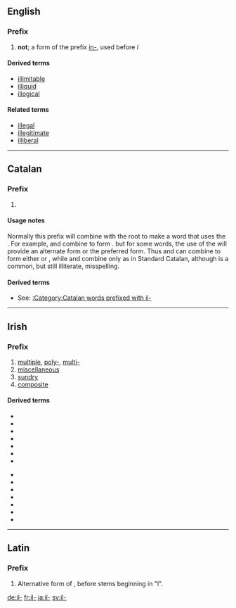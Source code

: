 {{also|il|IL|-il-|.il|îl}}
==English==

===Prefix===
{{infl|en|prefix}}

# '''not'''; a form of the prefix [[in-]], used before ''l''

====Derived terms====
* [[illimitable]] {{i|possibly from French}}
* [[illiquid]] {{i|possibly from French}}
* [[illogical]]

====Related terms====
<!-- These terms originated outside English, and so are NOT a product of the English prefix -->
* [[illegal]]
* [[illegitimate]]
* [[illiberal]]

----

==Catalan==

===Prefix===
{{infl|ca|prefix}}

# {{ca-form of|Form used before a root beginning with the letter ''l''|in-}}

====Usage notes====
Normally this prefix will combine with the root to make a word that uses the {{term|lang=ca|ela geminada}}.  For example, {{term|lang=ca|il-}} and {{term|lang=ca|legal}} combine to form {{term|lang=ca|il·legal}}.  but for some words, the use of the {{term|lang=ca|ela palatal}} will provide an alternate form or the preferred form.  Thus {{term||il-}} and {{term|lang=ca|legible}} can combine to form either {{term|lang=ca|illegible}} or {{term|lang=ca|il·legible}}, while {{term||il-}} and {{term|lang=ca|letrat||literate}} combine only as {{term|lang=ca|illetrat||illiterate}} in Standard Catalan, although {{term|lang=ca|il·letrat}} is a common, but still illiterate, misspelling.

====Derived terms====
* See: [[:Category:Catalan words prefixed with il-]]

----

==Irish==

===Prefix===
{{infl|ga|prefix}}

# [[multiple]], [[poly-]], [[multi-]]
# [[miscellaneous]]
# [[sundry]]
# [[composite]]

====Derived terms====
{{der-top}}
* {{l|ga|ilchaidreamhach}}
* {{l|ga|ilchreidmheach}}
* {{l|ga|ilchumas}}
* {{l|ga|ilchumasach}}
* {{l|ga|ildaite}}
* {{l|ga|ildánach}}
* {{l|ga|ildánacht}}
{{der-mid}}
* {{l|ga|ildánaí}}
* {{l|ga|ildathach}}
* {{l|ga|ildiach}}
* {{l|ga|iléirimiúil}}
* {{l|ga|ilphósadh}}
* {{l|ga|ilréalta}}
* {{l|ga|iltonach}}
{{der-bottom}}

----

==Latin==

===Prefix===
{{infl|la|prefix}}

# Alternative form of {{form of|in-}}, before stems beginning in "l".

[[de:il-]]
[[fr:il-]]
[[ja:il-]]
[[sv:il-]]